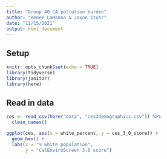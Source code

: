 ```yaml
---
title: "Group 40 CA pollution burden"
author: "Renee LaManna & Jaxon Stuhr"
date: "11/15/2021"
output: html_document
---
```


## Setup

```r
knitr::opts_chunk$set(echo = TRUE)
library(tidyverse)
library(janitor)
library(here)
```

## Read in data

```r
ces <- read_csv(here("data", "ces3demographics.csv")) %>% 
  clean_names()
```

```r
ggplot(ces, aes(x = white_percent, y = ces_3_0_score)) + 
  geom_hex() +
  labs(x = "% white population",
       y = "CalEnviroScreen 3.0 score")

```

